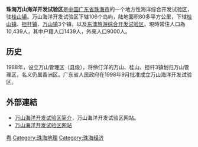 '''珠海万山海洋开发试验区'''是[[中国|中国]][[广东省|广东省]][[珠海市|珠海市]]的一个地方性海洋综合开发试验区，驻[[桂山镇_(珠海市)|桂山镇]]。万山海洋开发试验区下辖106个岛屿，陆地面积80多平方公里，下辖[[桂山镇_(珠海市)|桂山镇]]、[[担杆镇|担杆镇]]、[[万山镇_(珠海市)|万山镇]]3个镇，以及[[东澳旅游综合开发试验区|东澳旅游综合开发试验区]]。現時常住人口為10,439人，其中户籍人口1439人，外來人口9000人。
==历史==
1988年，设立万山管理区（县级），将伶仃洋的万山、桂山、担杆3镇划归万山管理区，名义仍属香洲区。广东省人民政府在1998年9月批准成立万山海洋开发试验区。
==外部連結==
*[https://web.archive.org/web/20070928210831/http://www.wanshan.gov.cn/wanshan/pindao/government/general/wanshan/webindex.aspx-tabid=197.htm 万山海洋开发试验区简介]，万山海洋开发试验区网站。
* [http://www.wanshan.gov.cn/ 万山海洋开发试验区网站]

{{GD-stub}}
{{珠海市行政区划}}

[[Category:县级行政管理区|粤]]
[[Category:珠海地理|Category:珠海地理]]
[[Category:珠海经济|Category:珠海经济]]